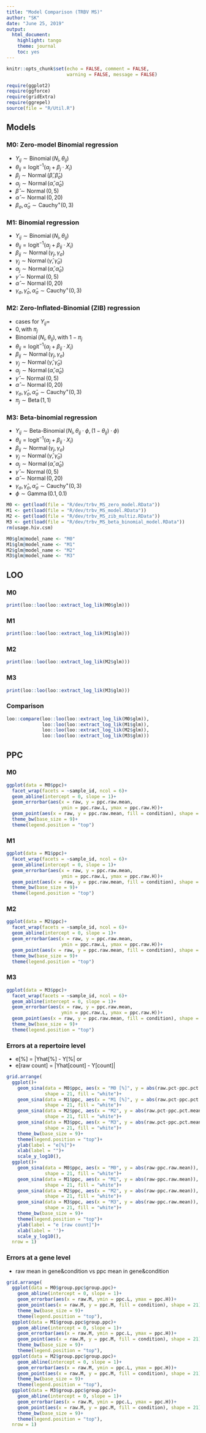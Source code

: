 ```yaml
---
title: "Model Comparison (TRBV MS)"
author: "SK"
date: "June 25, 2019"
output: 
  html_document: 
    highlight: tango
    theme: journal
    toc: yes
---
```


```r
knitr::opts_chunk$set(echo = FALSE, comment = FALSE, 
                      warning = FALSE, message = FALSE)
```


```r
require(ggplot2)
require(ggforce)
require(gridExtra)
require(ggrepel)
source(file = "R/Util.R")
```



## Models

### M0: Zero-model Binomial regression
* $Y_{ij} \sim \operatorname{Binomial}(N_{i}, \theta_{ij})$
* $\theta_{ij} = \operatorname{logit^{-1}} (\alpha_{j} + \beta_{j} \cdot X_{i})$
* $\beta_{j} \sim \operatorname{Normal}(\hat{\beta}, \hat{\beta}_{\sigma})$
* $\alpha_{j} \sim \operatorname{Normal}(\hat{\alpha}, \hat{\alpha}_{\sigma})$
* $\hat{\beta} \sim \operatorname{Normal}(0, 5)$
* $\hat{\alpha} \sim \operatorname{Normal}(0, 20)$
* $\beta_{\sigma}, \hat{\alpha}_{\sigma} \sim \operatorname{Cauchy^{+}}(0, 3)$


### M1: Binomial regression
* $Y_{ij} \sim \operatorname{Binomial}(N_{i}, \theta_{ij})$
* $\theta_{ij} = \operatorname{logit^{-1}} (\alpha_{j} + \beta_{ij} \cdot X_{i})$
* $\beta_{ij} \sim \operatorname{Normal}(\gamma_{j}, \gamma_{\sigma})$
* $\gamma_{j} \sim \operatorname{Normal}(\hat{\gamma}, \hat{\gamma}_{\sigma})$
* $\alpha_{j} \sim \operatorname{Normal}(\hat{\alpha}, \hat{\alpha}_{\sigma})$
* $\hat{\gamma} \sim \operatorname{Normal}(0, 5)$
* $\hat{\alpha} \sim \operatorname{Normal}(0, 20)$
* $\gamma_{\sigma}, \hat{\gamma}_{\sigma}, \hat{\alpha}_{\sigma} \sim \operatorname{Cauchy^{+}}(0, 3)$

### M2: Zero-Inflated-Binomial (ZIB) regression
* cases for $Y_{ij}=$
* $0, \text{with } \pi_j$
* $\operatorname{Binomial}(N_{i}, \theta_{ij}), \text{with } 1-\pi_j$
* $\theta_{ij} = \operatorname{logit^{-1}} (\alpha_{j} + \beta_{ij} \cdot X_{i})$
* $\beta_{ij} \sim \operatorname{Normal}(\gamma_{j}, \gamma_{\sigma})$
* $\gamma_{j} \sim \operatorname{Normal}(\hat{\gamma}, \hat{\gamma}_{\sigma})$
* $\alpha_{j} \sim \operatorname{Normal}(\hat{\alpha}, \hat{\alpha}_{\sigma})$
* $\hat{\gamma} \sim \operatorname{Normal}(0, 5)$
* $\hat{\alpha} \sim \operatorname{Normal}(0, 20)$
* $\gamma_{\sigma}, \hat{\gamma}_{\sigma}, \hat{\alpha}_{\sigma} \sim \operatorname{Cauchy^{+}}(0, 3)$
* $\pi_j \sim \operatorname{Beta}(1, 1)$

### M3: Beta-binomial regression
* $Y_{ij} \sim \operatorname{Beta-Binomial}(N_{i}, \theta_{ij} \cdot \phi, (1 - \theta_{ij}) \cdot \phi)$
* $\theta_{ij} = \operatorname{logit^{-1}} (\alpha_{j} + \beta_{ij} \cdot X_{i})$
* $\beta_{ij} \sim \operatorname{Normal}(\gamma_{j}, \gamma_{\sigma})$
* $\gamma_{j} \sim \operatorname{Normal}(\hat{\gamma}, \hat{\gamma}_{\sigma})$
* $\alpha_{j} \sim \operatorname{Normal}(\hat{\alpha}, \hat{\alpha}_{\sigma})$
* $\hat{\gamma} \sim \operatorname{Normal}(0, 5)$
* $\hat{\alpha} \sim \operatorname{Normal}(0, 20)$
* $\gamma_{\sigma}, \hat{\gamma}_{\sigma}, \hat{\alpha}_{\sigma} \sim \operatorname{Cauchy^{+}}(0, 3)$
* $\phi \sim \operatorname{Gamma}(0.1, 0.1)$


```r
M0 <- get(load(file = "R/dev/trbv_MS_zero_model.RData"))
M1 <- get(load(file = "R/dev/trbv_MS_model.RData"))
M2 <- get(load(file = "R/dev/trbv_MS_zib_multiz.RData"))
M3 <- get(load(file = "R/dev/trbv_MS_beta_binomial_model.RData"))
rm(usage.hiv.csm)

M0$glm@model_name <- "M0"
M1$glm@model_name <- "M1"
M2$glm@model_name <- "M2"
M3$glm@model_name <- "M3"
```


## LOO


### M0

```r
print(loo::loo(loo::extract_log_lik(M0$glm)))
```


### M1

```r
print(loo::loo(loo::extract_log_lik(M1$glm)))
```


### M2

```r
print(loo::loo(loo::extract_log_lik(M2$glm)))
```


### M3

```r
print(loo::loo(loo::extract_log_lik(M3$glm)))
```

### Comparison

```r
loo::compare(loo::loo(loo::extract_log_lik(M0$glm)),
             loo::loo(loo::extract_log_lik(M1$glm)),
             loo::loo(loo::extract_log_lik(M2$glm)),
             loo::loo(loo::extract_log_lik(M3$glm)))
```



## PPC

### M0

```r
ggplot(data = M0$ppc)+
  facet_wrap(facets = ~sample_id, ncol = 6)+
  geom_abline(intercept = 0, slope = 1)+
  geom_errorbar(aes(x = raw, y = ppc.raw.mean, 
                    ymin = ppc.raw.L, ymax = ppc.raw.H))+
  geom_point(aes(x = raw, y = ppc.raw.mean, fill = condition), shape = 21)+
  theme_bw(base_size = 9)+
  theme(legend.position = "top")
```


### M1

```r
ggplot(data = M1$ppc)+
  facet_wrap(facets = ~sample_id, ncol = 6)+
  geom_abline(intercept = 0, slope = 1)+
  geom_errorbar(aes(x = raw, y = ppc.raw.mean, 
                    ymin = ppc.raw.L, ymax = ppc.raw.H))+
  geom_point(aes(x = raw, y = ppc.raw.mean, fill = condition), shape = 21)+
  theme_bw(base_size = 9)+
  theme(legend.position = "top")
```


### M2

```r
ggplot(data = M2$ppc)+
  facet_wrap(facets = ~sample_id, ncol = 6)+
  geom_abline(intercept = 0, slope = 1)+
  geom_errorbar(aes(x = raw, y = ppc.raw.mean, 
                    ymin = ppc.raw.L, ymax = ppc.raw.H))+
  geom_point(aes(x = raw, y = ppc.raw.mean, fill = condition), shape = 21)+
  theme_bw(base_size = 9)+
  theme(legend.position = "top")
```


### M3

```r
ggplot(data = M3$ppc)+
  facet_wrap(facets = ~sample_id, ncol = 6)+
  geom_abline(intercept = 0, slope = 1)+
  geom_errorbar(aes(x = raw, y = ppc.raw.mean, 
                    ymin = ppc.raw.L, ymax = ppc.raw.H))+
  geom_point(aes(x = raw, y = ppc.raw.mean, fill = condition), shape = 21)+
  theme_bw(base_size = 9)+
  theme(legend.position = "top")
```

### Errors at a repertoire level
  * e[%] = |Yhat[%] - Y[%| or 
  * e[raw count] = |Yhat[count] - Y[count]| 

```r
grid.arrange(
  ggplot()+
    geom_sina(data = M0$ppc, aes(x = "M0 [%]", y = abs(raw.pct-ppc.pct.mean)),
              shape = 21, fill = "white")+
    geom_sina(data = M1$ppc, aes(x = "M1 [%]", y = abs(raw.pct-ppc.pct.mean)),
              shape = 21, fill = "white")+
    geom_sina(data = M2$ppc, aes(x = "M2", y = abs(raw.pct-ppc.pct.mean)),
              shape = 21, fill = "white")+
    geom_sina(data = M3$ppc, aes(x = "M3", y = abs(raw.pct-ppc.pct.mean)),
              shape = 21, fill = "white")+
    theme_bw(base_size = 9)+
    theme(legend.position = "top")+
    ylab(label = "e[%]")+
    xlab(label = "")+
    scale_y_log10(),
  ggplot()+
    geom_sina(data = M0$ppc, aes(x = "M0", y = abs(raw-ppc.raw.mean)),
              shape = 21, fill = "white")+
    geom_sina(data = M1$ppc, aes(x = "M1", y = abs(raw-ppc.raw.mean)),
              shape = 21, fill = "white")+
    geom_sina(data = M2$ppc, aes(x = "M2", y = abs(raw-ppc.raw.mean)),
              shape = 21, fill = "white")+
    geom_sina(data = M3$ppc, aes(x = "M3", y = abs(raw-ppc.raw.mean)),
              shape = 21, fill = "white")+
    theme_bw(base_size = 9)+
    theme(legend.position = "top")+
    ylab(label = "e [raw count]")+
    xlab(label = '')+
    scale_y_log10(),
  nrow = 1)
```


### Errors at a gene level
  * raw mean in gene&condition vs ppc mean in gene&condition
  
```r
grid.arrange(
  ggplot(data = M0$group.ppc$group.ppc)+
    geom_abline(intercept = 0, slope = 1)+
    geom_errorbar(aes(x = raw.M, ymin = ppc.L, ymax = ppc.H))+
    geom_point(aes(x = raw.M, y = ppc.M, fill = condition), shape = 21)+
    theme_bw(base_size = 9)+
    theme(legend.position = "top"),
  ggplot(data = M1$group.ppc$group.ppc)+
    geom_abline(intercept = 0, slope = 1)+
    geom_errorbar(aes(x = raw.M, ymin = ppc.L, ymax = ppc.H))+
    geom_point(aes(x = raw.M, y = ppc.M, fill = condition), shape = 21)+
    theme_bw(base_size = 9)+
    theme(legend.position = "top"),
  ggplot(data = M2$group.ppc$group.ppc)+
    geom_abline(intercept = 0, slope = 1)+
    geom_errorbar(aes(x = raw.M, ymin = ppc.L, ymax = ppc.H))+
    geom_point(aes(x = raw.M, y = ppc.M, fill = condition), shape = 21)+
    theme_bw(base_size = 9)+
    theme(legend.position = "top"),
  ggplot(data = M3$group.ppc$group.ppc)+
    geom_abline(intercept = 0, slope = 1)+
    geom_errorbar(aes(x = raw.M, ymin = ppc.L, ymax = ppc.H))+
    geom_point(aes(x = raw.M, y = ppc.M, fill = condition), shape = 21)+
    theme_bw(base_size = 9)+
    theme(legend.position = "top"),
  nrow = 1)
```

